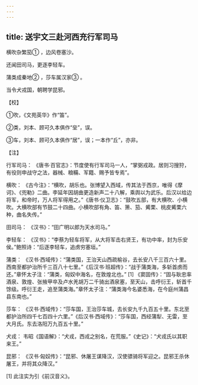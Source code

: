 ```yaml
---
---
---
```

title: 送宇文三赴河西充行军司马
---




横吹杂繁笳① ，边风卷塞沙。

还闻田司马，更逐李轻车。

蒲类成秦地② ，莎车属汉家③ 。

当令犬戎国，朝聘学昆邪。

【校】

①吹，《文苑英华》作“笛”。

②类，刘本、顾可久本俱作“垒”，误。

③车，刘本、顾可久本俱作“居”，误；一本作“丘”，亦非。

【注】

行军司马： 《唐书·百官志》：节度使有行军司马一人，“掌弼戎政。居则习搜狩，有役则申战守之法，器械、粮糒、军籍、赐予皆专焉”。

横吹： 《古今注》：“横吹，胡乐也。张博望入西域，传其法于西京，唯得《摩诃》、《兜勒》二曲。李延年因胡曲更造新声二十八解，乘舆以为武乐。后汉以给边将军，和帝时，万人将军得用之。”《唐书·仪卫志》：“鼓吹五部，有大横吹、小横吹。大横吹部有节鼓二十四曲。小横吹部有角、笛、箫、笳、觱栗、桃皮觱栗六种，曲名失传。”

田司马： 《汉书》：“田广明以郎为天水司马。”

李轻车： 《汉书》：“李蔡为轻车将军，从大将军击右贤王，有功中率，封为乐安侯。”鲍照诗：“后逐李轻车，追虏穷塞垣。”

蒲类： 《汉书·西域传》：“蒲类国，王治天山西疏榆谷，去长安八千三百六十里。西南至都护治所千三百八十七里。”《后汉书·班超传》：“战于蒲类海，多斩首虏而还。”章怀太子注：“蒲类，匈奴中海名，在敦煌北也。” [1] 《窦固传》：“固与耿忠率酒泉、敦煌、张掖甲卒及卢水羌胡万二千骑出酒泉塞，至天山，击呼衍王，斩首千馀级。呼衍王走，追至蒲类海。”章怀太子注：“蒲类海今名婆悉海，在今庭州蒲昌县东南也。”

莎车： 《汉书·西域传》：“莎车国，王治莎车城，去长安九千九百五十里。东北至都护治所四千七百四十六里。”《后汉书·西域传》：“莎车国，西经蒲犁、无雷，至大月氏。东去洛阳万九百五十里。”

犬戎： 韦昭《国语解》：“犬戎，西戎之别名，在荒服。”《史记》：“犬戎氏以其职来王。”

昆邪： 《汉书·匈奴传》：“昆邪、休屠王谋降汉，汉使骠骑将军迎之。昆邪王杀休屠王，并将其众降汉。”

[1] 此注实为引《前汉音义》。